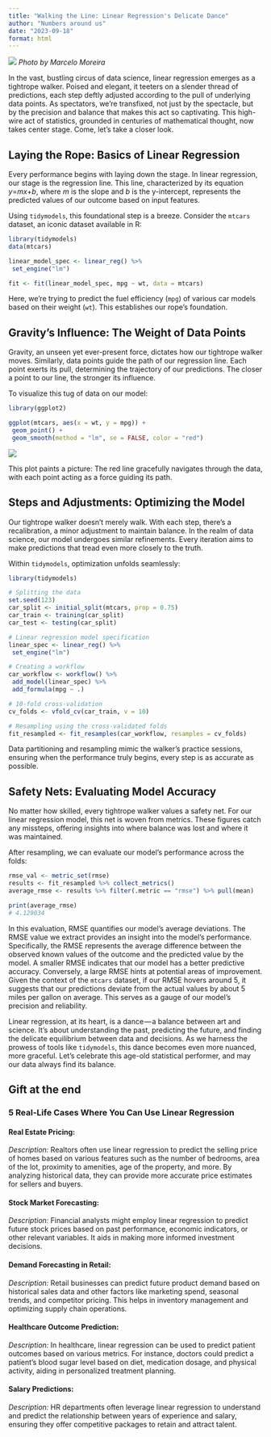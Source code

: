 ```yaml
---
title: "Walking the Line: Linear Regression's Delicate Dance"
author: "Numbers around us"
date: "2023-09-18"
format: html
---
```



![](images/linear.jpg)
*Photo by Marcelo Moreira*

In the vast, bustling circus of data science, linear regression emerges as a tightrope walker. Poised and elegant, it teeters on a slender thread of predictions, each step deftly adjusted according to the pull of underlying data points. As spectators, we're transfixed, not just by the spectacle, but by the precision and balance that makes this act so captivating. This high-wire act of statistics, grounded in centuries of mathematical thought, now takes center stage. Come, let's take a closer look.

## Laying the Rope: Basics of Linear Regression

Every performance begins with laying down the stage. In linear regression, our stage is the regression line. This line, characterized by its equation *y*=*mx*+*b*, where *m* is the slope and *b* is the y-intercept, represents the predicted values of our outcome based on input features.

Using `tidymodels`, this foundational step is a breeze. Consider the `mtcars` dataset, an iconic dataset available in R:

```r
library(tidymodels)
data(mtcars)

linear_model_spec <- linear_reg() %>% 
 set_engine("lm")

fit <- fit(linear_model_spec, mpg ~ wt, data = mtcars)
```

Here, we're trying to predict the fuel efficiency (`mpg`) of various car models based on their weight (`wt`). This establishes our rope's foundation.

## Gravity's Influence: The Weight of Data Points

Gravity, an unseen yet ever-present force, dictates how our tightrope walker moves. Similarly, data points guide the path of our regression line. Each point exerts its pull, determining the trajectory of our predictions. The closer a point to our line, the stronger its influence.

To visualize this tug of data on our model:

```r
library(ggplot2)

ggplot(mtcars, aes(x = wt, y = mpg)) +
 geom_point() +
 geom_smooth(method = "lm", se = FALSE, color = "red")
```

![](https://cdn-images-1.medium.com/max/800/1*HUTA1gB7fb2g_YJujfQFXw.png)

This plot paints a picture: The red line gracefully navigates through the data, with each point acting as a force guiding its path.

## Steps and Adjustments: Optimizing the Model

Our tightrope walker doesn't merely walk. With each step, there's a recalibration, a minor adjustment to maintain balance. In the realm of data science, our model undergoes similar refinements. Every iteration aims to make predictions that tread even more closely to the truth.

Within `tidymodels`, optimization unfolds seamlessly:

```r
library(tidymodels)

# Splitting the data
set.seed(123)
car_split <- initial_split(mtcars, prop = 0.75)
car_train <- training(car_split)
car_test <- testing(car_split)

# Linear regression model specification
linear_spec <- linear_reg() %>% 
 set_engine("lm")

# Creating a workflow
car_workflow <- workflow() %>% 
 add_model(linear_spec) %>% 
 add_formula(mpg ~ .)

# 10-fold cross-validation
cv_folds <- vfold_cv(car_train, v = 10)

# Resampling using the cross-validated folds
fit_resampled <- fit_resamples(car_workflow, resamples = cv_folds)
```

Data partitioning and resampling mimic the walker's practice sessions, ensuring when the performance truly begins, every step is as accurate as possible.

## Safety Nets: Evaluating Model Accuracy

No matter how skilled, every tightrope walker values a safety net. For our linear regression model, this net is woven from metrics. These figures catch any missteps, offering insights into where balance was lost and where it was maintained.

After resampling, we can evaluate our model's performance across the folds:

```r
rmse_val <- metric_set(rmse)
results <- fit_resampled %>% collect_metrics()
average_rmse <- results %>% filter(.metric == "rmse") %>% pull(mean)

print(average_rmse)
# 4.129034
```

In this evaluation, RMSE quantifies our model's average deviations. The RMSE value we extract provides an insight into the model's performance. Specifically, the RMSE represents the average difference between the observed known values of the outcome and the predicted value by the model. A smaller RMSE indicates that our model has a better predictive accuracy. Conversely, a large RMSE hints at potential areas of improvement. Given the context of the `mtcars` dataset, if our RMSE hovers around 5, it suggests that our predictions deviate from the actual values by about 5 miles per gallon on average. This serves as a gauge of our model's precision and reliability.

Linear regression, at its heart, is a dance --- a balance between art and science. It's about understanding the past, predicting the future, and finding the delicate equilibrium between data and decisions. As we harness the prowess of tools like `tidymodels`, this dance becomes even more nuanced, more graceful. Let's celebrate this age-old statistical performer, and may our data always find its balance.

## Gift at the end

### 5 Real-Life Cases Where You Can Use Linear Regression

#### Real Estate Pricing:

*Description:* Realtors often use linear regression to predict the selling price of homes based on various features such as the number of bedrooms, area of the lot, proximity to amenities, age of the property, and more. By analyzing historical data, they can provide more accurate price estimates for sellers and buyers.

#### Stock Market Forecasting:

*Description:* Financial analysts might employ linear regression to predict future stock prices based on past performance, economic indicators, or other relevant variables. It aids in making more informed investment decisions.

#### Demand Forecasting in Retail:

*Description:* Retail businesses can predict future product demand based on historical sales data and other factors like marketing spend, seasonal trends, and competitor pricing. This helps in inventory management and optimizing supply chain operations.

#### Healthcare Outcome Prediction:

*Description:* In healthcare, linear regression can be used to predict patient outcomes based on various metrics. For instance, doctors could predict a patient's blood sugar level based on diet, medication dosage, and physical activity, aiding in personalized treatment planning.

#### Salary Predictions:

*Description:* HR departments often leverage linear regression to understand and predict the relationship between years of experience and salary, ensuring they offer competitive packages to retain and attract talent.


